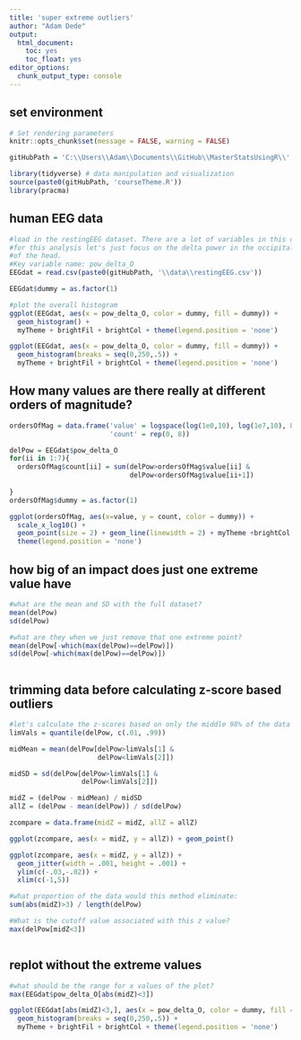 ```yaml
---
title: 'super extreme outliers'
author: "Adam Dede"
output:
  html_document:
    toc: yes
    toc_float: yes
editor_options:
  chunk_output_type: console
---
```



## set environment

```r

# Set rendering parameters
knitr::opts_chunk$set(message = FALSE, warning = FALSE)

gitHubPath = 'C:\\Users\\Adam\\Documents\\GitHub\\MasterStatsUsingR\\'

library(tidyverse) # data manipulation and visualization
source(paste0(gitHubPath, 'courseTheme.R'))
library(pracma)

```
## human EEG data 

```r
#load in the restingEEG dataset. There are a lot of variables in this dataset
#for this analysis let's just focus on the delta power in the occipital region 
#of the head. 
#Key variable name: pow_delta_O
EEGdat = read.csv(paste0(gitHubPath, '\\data\\restingEEG.csv'))

EEGdat$dummy = as.factor(1) 

#plot the overall histogram 
ggplot(EEGdat, aes(x = pow_delta_O, color = dummy, fill = dummy)) + 
  geom_histogram() + 
  myTheme + brightFil + brightCol + theme(legend.position = 'none')

ggplot(EEGdat, aes(x = pow_delta_O, color = dummy, fill = dummy)) + 
  geom_histogram(breaks = seq(0,250,.5)) + 
  myTheme + brightFil + brightCol + theme(legend.position = 'none')


```

## How many values are there really at different orders of magnitude? 

```r

ordersOfMag = data.frame('value' = logspace(log(1e0,10), log(1e7,10), 8), 
                         'count' = rep(0, 8))

delPow = EEGdat$pow_delta_O
for(ii in 1:7){
  ordersOfMag$count[ii] = sum(delPow>ordersOfMag$value[ii] & 
                              delPow<ordersOfMag$value[ii+1])
  
}
ordersOfMag$dummy = as.factor(1)

ggplot(ordersOfMag, aes(x=value, y = count, color = dummy)) + 
  scale_x_log10() + 
  geom_point(size = 2) + geom_line(linewidth = 2) + myTheme +brightCol + 
  theme(legend.position = 'none')


```
## how big of an impact does just one extreme value have 

```r
#what are the mean and SD with the full dataset?
mean(delPow)
sd(delPow)

#what are they when we just remove that one extreme point? 
mean(delPow[-which(max(delPow)==delPow)])
sd(delPow[-which(max(delPow)==delPow)])



```

## trimming data before calculating z-score based outliers

```r

#let's calculate the z-scores based on only the middle 98% of the data
limVals = quantile(delPow, c(.01, .99))

midMean = mean(delPow[delPow>limVals[1] &
                      delPow<limVals[2]])

midSD = sd(delPow[delPow>limVals[1] &
                  delPow<limVals[2]])

midZ = (delPow - midMean) / midSD
allZ = (delPow - mean(delPow)) / sd(delPow)

zcompare = data.frame(midZ = midZ, allZ = allZ)

ggplot(zcompare, aes(x = midZ, y = allZ)) + geom_point()

ggplot(zcompare, aes(x = midZ, y = allZ)) + 
  geom_jitter(width = .001, height = .001) + 
  ylim(c(-.03,-.02)) + 
  xlim(c(-1,5))

#what proportion of the data would this method eliminate: 
sum(abs(midZ)>3) / length(delPow)

#What is the cutoff value associated with this z value? 
max(delPow[midZ<3])



```
## replot without the extreme values 

```r

#what should be the range for x values of the plot? 
max(EEGdat$pow_delta_O[abs(midZ)<3])

ggplot(EEGdat[abs(midZ)<3,], aes(x = pow_delta_O, color = dummy, fill = dummy)) + 
  geom_histogram(breaks = seq(0,250,.5)) + 
  myTheme + brightFil + brightCol + theme(legend.position = 'none')




```